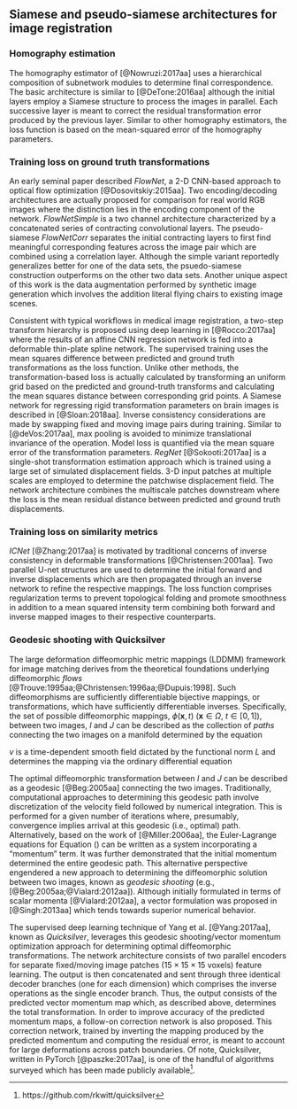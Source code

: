 

## Siamese and pseudo-siamese architectures for image registration

### Homography estimation

The homography estimator of [@Nowruzi:2017aa] uses a hierarchical
composition of subnetwork modules to determine final correspondence.
The basic architecture is similar to [@DeTone:2016aa]  although the
initial layers employ a Siamese structure to process the images in
parallel.  Each successive layer is meant to correct the residual
transformation error produced by the previous layer.  Similar to
other homography estimators, the loss function is based on the
mean-squared error of the homography parameters.

### Training loss on ground truth transformations

An early seminal paper described _FlowNet_, a 2-D CNN-based approach to
optical flow optimization [@Dosovitskiy:2015aa].  Two encoding/decoding
architectures are actually proposed for comparison for real world RGB
images where the distinction lies in the encoding component of the network.
_FlowNetSimple_ is a two channel architecture characterized by a concatenated
series of contracting convolutional layers.  The pseudo-siamese _FlowNetCorr_
separates the initial contracting layers to first find meaningful
corresponding features across the image pair which are combined
using a correlation layer.
Although the simple variant reportedly
generalizes better for one of the data sets, the psuedo-siamese
construction outperforms on the other two data sets.
Another unique aspect of this work is
the data augmentation performed by synthetic image generation which
involves the addition literal flying chairs to existing
image scenes.

Consistent with typical workflows in medical image registration, a two-step
transform hierarchy is proposed using deep learning in [@Rocco:2017aa] where
the results of an affine CNN regression network is fed into a deformable
thin-plate spline network.  The supervised training uses the mean squares
difference between predicted and ground truth transformations as the loss
function.  Unlike other methods, the transformation-based loss is actually
calculated by transforming an uniform grid based on the predicted and
ground-truth transforms and calculating the mean squares distance between
corresponding grid points.
A Siamese network for regressing rigid transformation parameters on brain
images is described in [@Sloan:2018aa].  Inverse consistency considerations
are made by swapping fixed and moving image pairs during training.  Similar
to [@deVos:2017aa], max pooling is avoided to minimize translational
invariance of the operation.  Model loss is quantified via the mean square
error of the transformation parameters.
_RegNet_ [@Sokooti:2017aa] is a single-shot transformation estimation approach
which is trained using a large set of simulated displacement fields.  3-D
input patches at multiple scales are employed to determine the patchwise
displacement field.  The network architecture combines the multiscale
patches downstream where the loss is the mean residual distance between
predicted and ground truth displacements.

### Training loss on similarity metrics

_ICNet_  [@Zhang:2017aa]  is motivated by traditional concerns of inverse
consistency in deformable transformations [@Christensen:2001aa]. Two parallel
U-net structures are used to determine the initial forward and inverse
displacements which are then propagated through an inverse network to
refine the respective mappings.  The loss function comprises
regularization terms to prevent topological folding and promote smoothness
in addition to a mean squared intensity term combining both forward and
inverse mapped images to their respective counterparts.

### Geodesic shooting with Quicksilver

The large deformation diffeomorphic metric mappings (LDDMM) framework for image matching
derives from the theoretical foundations underlying diffeomorphic *flows*
[@Trouve:1995aa;@Christensen:1996aa;@Dupuis:1998].  Such diffeomorphisms are sufficiently
differentiable bijective mappings, or transformations, which have sufficiently
differentiable inverses. Specifically, the set of possible
diffeomorphic mappings, $\phi(\mathbf{x}, t)$ ($\mathbf{x} \in \Omega$, $t \in [0,1]$),
between two images, $I$ and $J$ can be described as the
collection of *paths* connecting the two images on a manifold determined by
the equation

\begin{equation}
\int_{0}^{1} \|v(t)\|^2_L dt + \int_{\Omega} | I \circ \phi^{-1}(x,1) - J|^2 d\Omega.
\label{eq:lddmm}
\end{equation}

$v$ is a time-dependent smooth field dictated by the functional norm $L$  and determines
the mapping via the ordinary differential equation

\begin{equation}
\frac{d\phi(\mathbf{x},t)}{dt} = v( \phi(\mathbf{x},t), t), \phi( \mathbf{x}, 0) = \mathbf{Id}.
\end{equation}

The optimal diffeomorphic transformation  between $I$ and $J$ can be described
as a geodesic [@Beg:2005aa] connecting the two images.  Traditionally,
computational approaches to determining
this geodesic path involve discretization of the velocity field followed by numerical
integration.  This is performed for a given number of iterations where, presumably,
convergence implies arrival at this geodesic (i.e., optimal) path.  Alternatively, based on
the work of [@Miller:2006aa], the Euler-Lagrange equations for Equation (\ref{eq:lddmm})
can be written as a system incorporating a "momentum" term.  It was further demonstrated
that the initial momentum determined the entire geodesic path.  This alternative perspective
engendered a new approach to determining the diffeomorphic solution between two images,
known as _geodesic shooting_ (e.g., [@Beg:2005aa;@Vialard:2012aa]).  Although initially
formulated in terms of scalar momenta [@Vialard:2012aa], a vector formulation was proposed
in [@Singh:2013aa] which tends towards superior numerical behavior.

The supervised deep learning technique of Yang et al. [@Yang:2017aa], known as _Quicksilver_,
leverages this geodesic shooting/vector momentum optimization approach for determining
optimal diffeomorphic transformations.  The network architecture consists of two parallel encoders
for separate fixed/moving image patches ($15 \times 15 \times 15$ voxels)
feature learning.  The output is then concatenated and sent
through three identical decoder branches (one for each dimension) which comprises the
inverse operations as the single encoder branch.  Thus, the output consists of the predicted
vector momentum map which, as described above, determines the total transformation.  In
order to improve accuracy of the predicted momentum maps, a follow-on correction network
is also proposed.  This correction network, trained by inverting the mapping produced
by the predicted momentum and computing the residual error, is meant to account for
large deformations across patch boundaries.  Of note, Quicksilver, written in PyTorch [@paszke:2017aa],
is one of the handful of algorithms surveyed which has been made publicly available[^Q].

[^Q]: https://github.com/rkwitt/quicksilver


